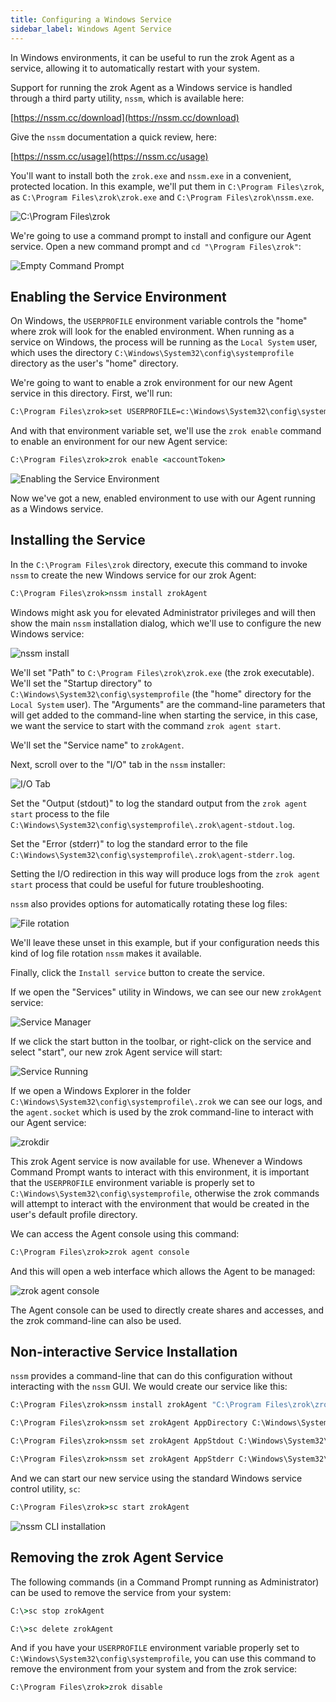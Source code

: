 ```yaml
---
title: Configuring a Windows Service
sidebar_label: Windows Agent Service
---
```


In Windows environments, it can be useful to run the zrok Agent as a service, allowing it to automatically restart with your system.

Support for running the zrok Agent as a Windows service is handled through a third party utility, `nssm`, which is available here:

[https://nssm.cc/download](https://nssm.cc/download)

Give the `nssm` documentation a quick review, here:

[https://nssm.cc/usage](https://nssm.cc/usage)

You'll want to install both the `zrok.exe` and `nssm.exe` in a convenient, protected location. In this example, we'll put them in `C:\Program Files\zrok`, as `C:\Program Files\zrok\zrok.exe` and `C:\Program Files\zrok\nssm.exe`.

![C:\\Program Files\\zrok](images/program-files.png)

We're going to use a command prompt to install and configure our Agent service. Open a new command prompt and `cd "\Program Files\zrok"`:

![Empty Command Prompt](images/empty-command-prompt.png)

## Enabling the Service Environment

On Windows, the `USERPROFILE` environment variable controls the "home" where zrok will look for the enabled environment. When running as a service on Windows, the process will be running as the `Local System` user, which uses the directory `C:\Windows\System32\config\systemprofile` directory as the user's "home" directory.

We're going to want to enable a zrok environment for our new Agent service in this directory. First, we'll run:

```cmd
C:\Program Files\zrok>set USERPROFILE=c:\Windows\System32\config\systemprofile
```

And with that environment variable set, we'll use the `zrok enable` command to enable an environment for our new Agent service:

```cmd
C:\Program Files\zrok>zrok enable <accountToken>
```

![Enabling the Service Environment](images/enable.png)

Now we've got a new, enabled environment to use with our Agent running as a Windows service.

## Installing the Service

In the `C:\Program Files\zrok` directory, execute this command to invoke `nssm` to create the new Windows service for our zrok Agent:

```cmd
C:\Program Files\zrok>nssm install zrokAgent
```

Windows might ask you for elevated Administrator privileges and will then show the main `nssm` installation dialog, which we'll use to configure the new Windows service:

![nssm install](images/nssm-install.png)

We'll set "Path" to `C:\Program Files\zrok\zrok.exe` (the zrok executable). We'll set the "Startup directory" to `C:\Windows\System32\config\systemprofile` (the "home" directory for the `Local System` user). The "Arguments" are the command-line parameters that will get added to the command-line when starting the service, in this case, we want the service to start with the command `zrok agent start`.

We'll set the "Service name" to `zrokAgent`.

Next, scroll over to the "I/O" tab in the `nssm` installer:

![I/O Tab](images/nssm-io.png)

Set the "Output (stdout)" to log the standard output from the `zrok agent start` process to the file `C:\Windows\System32\config\systemprofile\.zrok\agent-stdout.log`.

Set the "Error (stderr)" to log the standard error to the file `C:\Windows\System32\config\systemprofile\.zrok\agent-stderr.log`.

Setting the I/O redirection in this way will produce logs from the `zrok agent start` process that could be useful for future troubleshooting.

`nssm` also provides options for automatically rotating these log files:

![File rotation](images/nssm-file-rotation.png)

We'll leave these unset in this example, but if your configuration needs this kind of log file rotation `nssm` makes it available.

Finally, click the `Install service` button to create the service.

If we open the "Services" utility in Windows, we can see our new `zrokAgent` service:

![Service Manager](images/services.png)

If we click the start button in the toolbar, or right-click on the service and select "start", our new zrok Agent service will start:

![Service Running](images/services-running.png)

If we open a Windows Explorer in the folder `C:\Windows\System32\config\systemprofile\.zrok` we can see our logs, and the `agent.socket` which is used by the zrok command-line to interact with our Agent service:

![zrokdir](images/zrokdir.png)

This zrok Agent service is now available for use. Whenever a Windows Command Prompt wants to interact with this environment, it is important that the `USERPROFILE` environment variable is properly set to `C:\Windows\System32\config\systemprofile`, otherwise the zrok commands will attempt to interact with the environment that would be created in the user's default profile directory.

We can access the Agent console using this command:

```cmd
C:\Program Files\zrok>zrok agent console
```

And this will open a web interface which allows the Agent to be managed:

![zrok agent console](images/zrok-agent-console.png)

The Agent console can be used to directly create shares and accesses, and the zrok command-line can also be used.

## Non-interactive Service Installation

`nssm` provides a command-line that can do this configuration without interacting with the `nssm` GUI. We would create our service like this:

```cmd
C:\Program Files\zrok>nssm install zrokAgent "C:\Program Files\zrok\zrok.exe" agent start
```
```cmd
C:\Program Files\zrok>nssm set zrokAgent AppDirectory C:\Windows\System32\config\systemprofile
```
```cmd
C:\Program Files\zrok>nssm set zrokAgent AppStdout C:\Windows\System32\config\systemprofile\.zrok\agent-stdout.log
```
```cmd
C:\Program Files\zrok>nssm set zrokAgent AppStderr C:\Windows\System32\config\systemprofile\.zrok\agent-stderr.log
```

And we can start our new service using the standard Windows service control utility, `sc`:
```cmd
C:\Program Files\zrok>sc start zrokAgent
```

![nssm CLI installation](images/nssm-cli-installation.png)

## Removing the zrok Agent Service

The following commands (in a Command Prompt running as Administrator) can be used to remove the service from your system:

```cmd
C:\>sc stop zrokAgent
```
```cmd
C:\>sc delete zrokAgent
```

And if you have your `USERPROFILE` environment variable properly set to `C:\Windows\System32\config\systemprofile`, you can use this command to remove the environment from your system and from the zrok service:

```cmd
C:\Program Files\zrok>zrok disable
```

